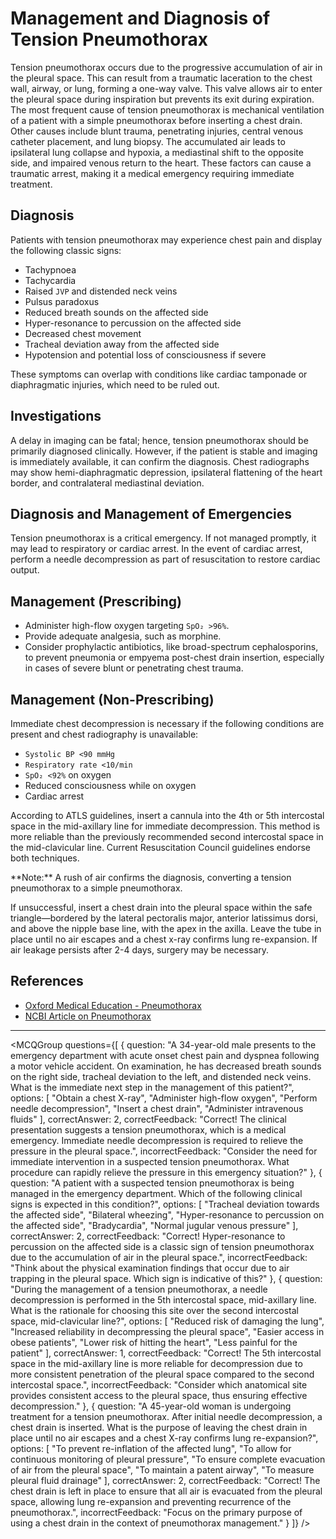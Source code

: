 
# Management and Diagnosis of Tension Pneumothorax

Tension pneumothorax occurs due to the progressive accumulation of air in the pleural space. This can result from a traumatic laceration to the chest wall, airway, or lung, forming a one-way valve. This valve allows air to enter the pleural space during inspiration but prevents its exit during expiration. The most frequent cause of tension pneumothorax is mechanical ventilation of a patient with a simple pneumothorax before inserting a chest drain. Other causes include blunt trauma, penetrating injuries, central venous catheter placement, and lung biopsy. The accumulated air leads to ipsilateral lung collapse and hypoxia, a mediastinal shift to the opposite side, and impaired venous return to the heart. These factors can cause a traumatic arrest, making it a medical emergency requiring immediate treatment.

## Diagnosis

Patients with tension pneumothorax may experience chest pain and display the following classic signs:

- Tachypnoea
- Tachycardia
- Raised `JVP` and distended neck veins
- Pulsus paradoxus
- Reduced breath sounds on the affected side
- Hyper-resonance to percussion on the affected side
- Decreased chest movement
- Tracheal deviation away from the affected side
- Hypotension and potential loss of consciousness if severe

These symptoms can overlap with conditions like cardiac tamponade or diaphragmatic injuries, which need to be ruled out.

## Investigations

A delay in imaging can be fatal; hence, tension pneumothorax should be primarily diagnosed clinically. However, if the patient is stable and imaging is immediately available, it can confirm the diagnosis. Chest radiographs may show hemi-diaphragmatic depression, ipsilateral flattening of the heart border, and contralateral mediastinal deviation.

## Diagnosis and Management of Emergencies

Tension pneumothorax is a critical emergency. If not managed promptly, it may lead to respiratory or cardiac arrest. In the event of cardiac arrest, perform a needle decompression as part of resuscitation to restore cardiac output.

## Management (Prescribing)

- Administer high-flow oxygen targeting `SpO₂ >96%`.
- Provide adequate analgesia, such as morphine.
- Consider prophylactic antibiotics, like broad-spectrum cephalosporins, to prevent pneumonia or empyema post-chest drain insertion, especially in cases of severe blunt or penetrating chest trauma.

## Management (Non-Prescribing)

Immediate chest decompression is necessary if the following conditions are present and chest radiography is unavailable:

- `Systolic BP <90 mmHg`
- `Respiratory rate <10/min`
- `SpO₂ <92%` on oxygen
- Reduced consciousness while on oxygen
- Cardiac arrest

According to ATLS guidelines, insert a cannula into the 4th or 5th intercostal space in the mid-axillary line for immediate decompression. This method is more reliable than the previously recommended second intercostal space in the mid-clavicular line. Current Resuscitation Council guidelines endorse both techniques.

<Callout emoji="⚠️">
**Note:** A rush of air confirms the diagnosis, converting a tension pneumothorax to a simple pneumothorax.
</Callout>

If unsuccessful, insert a chest drain into the pleural space within the safe triangle—bordered by the lateral pectoralis major, anterior latissimus dorsi, and above the nipple base line, with the apex in the axilla. Leave the tube in place until no air escapes and a chest x-ray confirms lung re-expansion. If air leakage persists after 2-4 days, surgery may be necessary.

## References

- [Oxford Medical Education - Pneumothorax](http://www.oxfordmedicaleducation.com/respiratory/pneumothorax/)
- [NCBI Article on Pneumothorax](https://www.ncbi.nlm.nih.gov/pmc/articles/PMC4203989/)

---

<MCQGroup questions={[
  {
    question: "A 34-year-old male presents to the emergency department with acute onset chest pain and dyspnea following a motor vehicle accident. On examination, he has decreased breath sounds on the right side, tracheal deviation to the left, and distended neck veins. What is the immediate next step in the management of this patient?",
    options: [
      "Obtain a chest X-ray",
      "Administer high-flow oxygen",
      "Perform needle decompression",
      "Insert a chest drain",
      "Administer intravenous fluids"
    ],
    correctAnswer: 2,
    correctFeedback: "Correct! The clinical presentation suggests a tension pneumothorax, which is a medical emergency. Immediate needle decompression is required to relieve the pressure in the pleural space.",
    incorrectFeedback: "Consider the need for immediate intervention in a suspected tension pneumothorax. What procedure can rapidly relieve the pressure in this emergency situation?"
  },
  {
    question: "A patient with a suspected tension pneumothorax is being managed in the emergency department. Which of the following clinical signs is expected in this condition?",
    options: [
      "Tracheal deviation towards the affected side",
      "Bilateral wheezing",
      "Hyper-resonance to percussion on the affected side",
      "Bradycardia",
      "Normal jugular venous pressure"
    ],
    correctAnswer: 2,
    correctFeedback: "Correct! Hyper-resonance to percussion on the affected side is a classic sign of tension pneumothorax due to the accumulation of air in the pleural space.",
    incorrectFeedback: "Think about the physical examination findings that occur due to air trapping in the pleural space. Which sign is indicative of this?"
  },
  {
    question: "During the management of a tension pneumothorax, a needle decompression is performed in the 5th intercostal space, mid-axillary line. What is the rationale for choosing this site over the second intercostal space, mid-clavicular line?",
    options: [
      "Reduced risk of damaging the lung",
      "Increased reliability in decompressing the pleural space",
      "Easier access in obese patients",
      "Lower risk of hitting the heart",
      "Less painful for the patient"
    ],
    correctAnswer: 1,
    correctFeedback: "Correct! The 5th intercostal space in the mid-axillary line is more reliable for decompression due to more consistent penetration of the pleural space compared to the second intercostal space.",
    incorrectFeedback: "Consider which anatomical site provides consistent access to the pleural space, thus ensuring effective decompression."
  },
  {
    question: "A 45-year-old woman is undergoing treatment for a tension pneumothorax. After initial needle decompression, a chest drain is inserted. What is the purpose of leaving the chest drain in place until no air escapes and a chest X-ray confirms lung re-expansion?",
    options: [
      "To prevent re-inflation of the affected lung",
      "To allow for continuous monitoring of pleural pressure",
      "To ensure complete evacuation of air from the pleural space",
      "To maintain a patent airway",
      "To measure pleural fluid drainage"
    ],
    correctAnswer: 2,
    correctFeedback: "Correct! The chest drain is left in place to ensure that all air is evacuated from the pleural space, allowing lung re-expansion and preventing recurrence of the pneumothorax.",
    incorrectFeedback: "Focus on the primary purpose of using a chest drain in the context of pneumothorax management."
  }
]} />